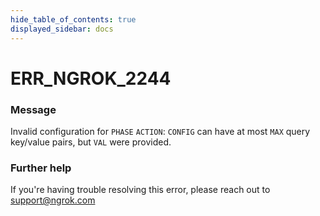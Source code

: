```yaml
---
hide_table_of_contents: true
displayed_sidebar: docs
---
```



# ERR_NGROK_2244

### Message

Invalid configuration for `PHASE` `ACTION`: `CONFIG` can have at most `MAX` query key/value pairs, but `VAL` were provided.

<ErrorDetails error="err_ngrok_2244" />

### Further help

If you're having trouble resolving this error, please reach out to [support@ngrok.com](mailto:support@ngrok.com?subject=Help%20with%20ERR_NGROK_2244)

